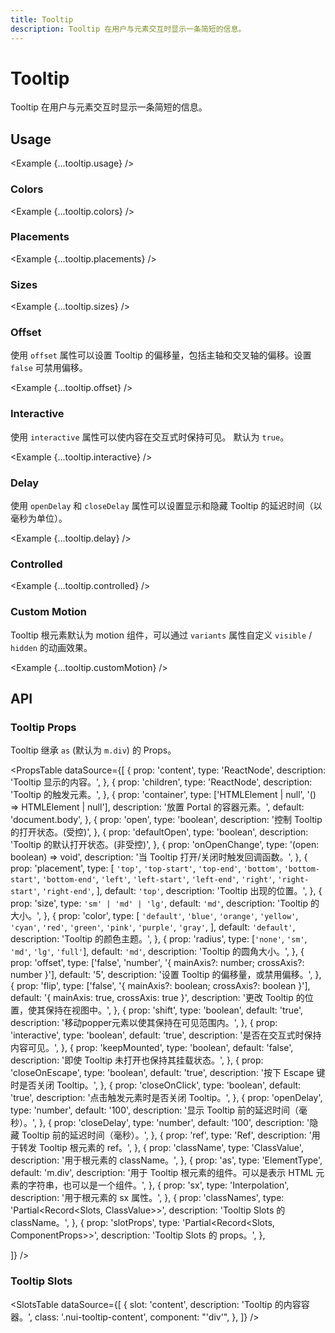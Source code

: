 ```yaml
---
title: Tooltip
description: Tooltip 在用户与元素交互时显示一条简短的信息。
---
```



# Tooltip

Tooltip 在用户与元素交互时显示一条简短的信息。

<ComponentLinks component='tooltip' ariaCompatible />

## Usage

<Example {...tooltip.usage} />

### Colors

<Example {...tooltip.colors} />

### Placements

<Example {...tooltip.placements} />

### Sizes

<Example {...tooltip.sizes} />

### Offset

使用 `offset` 属性可以设置 Tooltip 的偏移量，包括主轴和交叉轴的偏移。设置 `false` 可禁用偏移。

<Example {...tooltip.offset} />

### Interactive

使用 `interactive` 属性可以使内容在交互式时保持可见。 默认为 `true`。

<Example {...tooltip.interactive} />

### Delay

使用 `openDelay` 和 `closeDelay` 属性可以设置显示和隐藏 Tooltip 的延迟时间（以毫秒为单位）。

<Example {...tooltip.delay} />

### Controlled

<Example {...tooltip.controlled} />

### Custom Motion

Tooltip 根元素默认为 motion 组件，可以通过 `variants` 属性自定义 `visible` / `hidden` 的动画效果。

<Example {...tooltip.customMotion} />

## API

### Tooltip Props

Tooltip 继承 `as` (默认为 `m.div`) 的 Props。

<PropsTable
  dataSource={[
    {
      prop: 'content',
      type: 'ReactNode',
      description: 'Tooltip 显示的内容。',
    },
    {
      prop: 'children',
      type: 'ReactNode',
      description: 'Tooltip 的触发元素。',
    },
    {
      prop: 'container',
      type: ['HTMLElement | null', '() => HTMLElement | null'],
      description: '放置 Portal 的容器元素。',
      default: 'document.body',
    },
    {
      prop: 'open',
      type: 'boolean',
      description: '控制 Tooltip 的打开状态。(受控)',
    },
    {
      prop: 'defaultOpen',
      type: 'boolean',
      description: 'Tooltip 的默认打开状态。(非受控)',
    },
    {
      prop: 'onOpenChange',
      type: '(open: boolean) => void',
      description: '当 Tooltip 打开/关闭时触发回调函数。',
    },
    {
      prop: 'placement',
      type: [
        `'top'`,
        `'top-start'`,
        `'top-end'`,
        `'bottom'`,
        `'bottom-start'`,
        `'bottom-end'`,
        `'left'`,
        `'left-start'`,
        `'left-end'`,
        `'right'`,
        `'right-start'`,
        `'right-end'`,
      ],
      default: `'top'`,
      description: 'Tooltip 出现的位置。',
    },
    {
      prop: 'size',
      type: `'sm' | 'md' | 'lg'`,
      default: `'md'`,
      description: 'Tooltip 的大小。',
    },
    {
      prop: 'color',
      type: [
        `'default'`,
        `'blue'`,
        `'orange'`,
        `'yellow'`,
        `'cyan'`,
        `'red'`,
        `'green'`,
        `'pink'`,
        `'purple'`,
        `'gray'`,
      ],
      default: `'default'`,
      description: 'Tooltip 的颜色主题。',
    },
    {
      prop: 'radius',
      type: [`'none'`, `'sm'`, `'md'`, `'lg'`, `'full'`],
      default: `'md'`,
      description: 'Tooltip 的圆角大小。',
    },
    {
      prop: 'offset',
      type: ['false', 'number', '{ mainAxis?: number; crossAxis?: number }'],
      default: '5',
      description: '设置 Tooltip 的偏移量，或禁用偏移。',
    },
    {
      prop: 'flip',
      type: ['false', '{ mainAxis?: boolean; crossAxis?: boolean }'],
      default: '{ mainAxis: true, crossAxis: true }',
      description: '更改 Tooltip 的位置，使其保持在视图中。',
    },
    {
      prop: 'shift',
      type: 'boolean',
      default: 'true',
      description: '移动popper元素以使其保持在可见范围内。',
    },
    {
      prop: 'interactive',
      type: 'boolean',
      default: 'true',
      description: '是否在交互式时保持内容可见。',
    },
    {
      prop: 'keepMounted',
      type: 'boolean',
      default: 'false',
      description: '即使 Tooltip 未打开也保持其挂载状态。',
    },
    {
      prop: 'closeOnEscape',
      type: 'boolean',
      default: 'true',
      description: '按下 Escape 键时是否关闭 Tooltip。',
    },
    {
      prop: 'closeOnClick',
      type: 'boolean',
      default: 'true',
      description: '点击触发元素时是否关闭 Tooltip。',
    },
    {
      prop: 'openDelay',
      type: 'number',
      default: '100',
      description: '显示 Tooltip 前的延迟时间（毫秒）。',
    },
    {
      prop: 'closeDelay',
      type: 'number',
      default: '100',
      description: '隐藏 Tooltip 前的延迟时间（毫秒）。',
    },
    {
      prop: 'ref',
      type: 'Ref',
      description: '用于转发 Tooltip 根元素的 ref。',
    },
    {
      prop: 'className',
      type: 'ClassValue',
      description: '用于根元素的 className。',
    },
    {
      prop: 'as',
      type: 'ElementType',
      default: 'm.div',
      description:
        '用于 Tooltip 根元素的组件。可以是表示 HTML 元素的字符串，也可以是一个组件。',
    },
    {
      prop: 'sx',
      type: 'Interpolation',
      description: '用于根元素的 sx 属性。',
    },
    {
      prop: 'classNames',
      type: 'Partial<Record<Slots, ClassValue>>',
      description: 'Tooltip Slots 的 className。',
    },
    {
      prop: 'slotProps',
      type: 'Partial<Record<Slots, ComponentProps>>',
      description: 'Tooltip Slots 的 props。',
    },

]}
/>

### Tooltip Slots

<SlotsTable
  dataSource={[
    {
      slot: 'content',
      description: 'Tooltip 的内容容器。',
      class: '.nui-tooltip-content',
      component: "'div'",
    },
  ]}
/>
